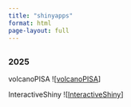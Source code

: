 ```yaml
---
title: "shinyapps"
format: html
page-layout: full
---
```


## 
### 2025 

volcanoPISA
![[volcanoPISA](https://xuekang.shinyapps.io/volcanoPISA/)]

InteractiveShiny
![[InteractiveShiny](https://baizhenscilifelab.shinyapps.io/shinyapp/)]